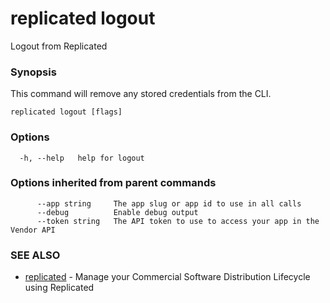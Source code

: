 # replicated logout

Logout from Replicated

### Synopsis

This command will remove any stored credentials from the CLI.

```
replicated logout [flags]
```

### Options

```
  -h, --help   help for logout
```

### Options inherited from parent commands

```
      --app string     The app slug or app id to use in all calls
      --debug          Enable debug output
      --token string   The API token to use to access your app in the Vendor API
```

### SEE ALSO

* [replicated](replicated)	 - Manage your Commercial Software Distribution Lifecycle using Replicated

